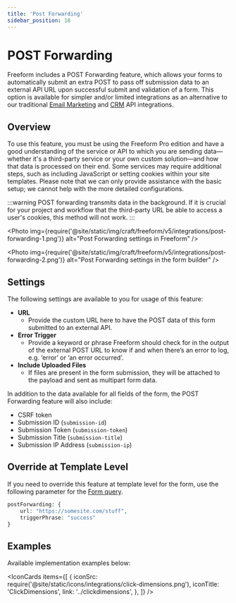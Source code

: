 ```yaml
---
title: 'Post Forwarding'
sidebar_position: 18
---
```



# POST Forwarding<Badge type="pro" text="Pro" />

Freeform includes a POST Forwarding feature, which allows your forms to automatically submit an extra POST to pass off submission data to an external API URL upon successful submit and validation of a form. This option is available for simpler and/or limited integrations as an alternative to our traditional [Email Marketing](./index.mdx#email-marketing) and [CRM](./index.mdx#crm) API integrations.

## Overview

To use this feature, you must be using the Freeform Pro edition and have a good understanding of the service or API to which you are sending data—whether it's a third-party service or your own custom solution—and how that data is processed on their end. Some services may require additional steps, such as including JavaScript or setting cookies within your site templates. Please note that we can only provide assistance with the basic setup; we cannot help with the more detailed configurations.

:::warning
POST forwarding transmits data in the background. If it is crucial for your project and workflow that the third-party URL be able to access a user's cookies, this method will not work.
:::

<Photo
  img={require('@site/static/img/craft/freeform/v5/integrations/post-forwarding-1.png')}
  alt="Post Forwarding settings in Freeform"
/>

<Photo
  img={require('@site/static/img/craft/freeform/v5/integrations/post-forwarding-2.png')}
  alt="Post Forwarding settings in the form builder"
/>

## Settings

The following settings are available to you for usage of this feature:

- **URL**
  - Provide the custom URL here to have the POST data of this form submitted to an external API.
- **Error Trigger**
  - Provide a keyword or phrase Freeform should check for in the output of the external POST URL to know if and when there’s an error to log, e.g. ‘error’ or ‘an error occurred’.
- **Include Uploaded Files**
  - If files are present in the form submission, they will be attached to the payload and sent as multipart form data.

In addition to the data available for all fields of the form, the POST Forwarding feature will also include:

- CSRF token
- Submission ID (`submission-id`)
- Submission Token (`submission-token`)
- Submission Title (`submission-title`)
- Submission IP Address (`submission-ip`)

## Override at Template Level

If you need to override this feature at template level for the form, use the following parameter for the [Form query](../templates/queries/form.mdx).

```php
postForwarding: {
    url: "https://somesite.com/stuff",
    triggerPhrase: "success"
}
```

## Examples

Available implementation examples below:

<IconCards
  items={[
    {
      iconSrc: require('@site/static/icons/integrations/click-dimensions.png'),
      iconTitle: 'ClickDimensions',
      link: '../clickdimensions',
    },
  ]}
/>